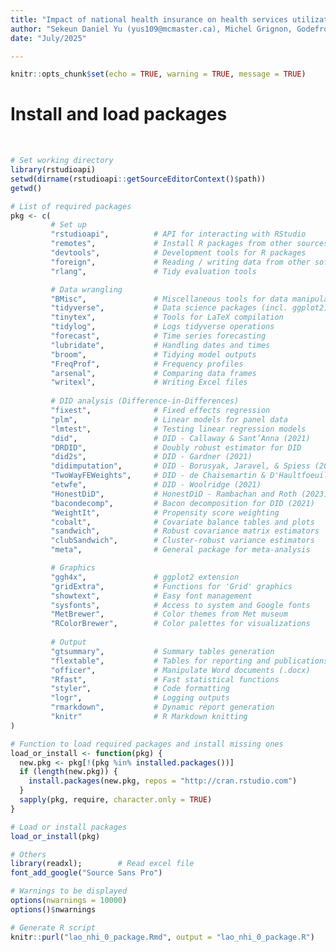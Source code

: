 ```yaml
---
title: "Impact of national health insurance on health services utilization in Lao People's Democratic Republic (Lao PDR): a quasi-experimental evaluation using longitudinal administrative data"
author: "Sekeun Daniel Yu (yus109@mcmaster.ca), Michel Grignon, Godefroy Emmanuel Guindon, Jean-Éric Tarride"
date: "July/2025"

---
```


```r
knitr::opts_chunk$set(echo = TRUE, warning = TRUE, message = TRUE)

```

# Install and load packages
<br>
```r

# Set working directory
library(rstudioapi)
setwd(dirname(rstudioapi::getSourceEditorContext()$path))
getwd()

# List of required packages
pkg <- c(
         # Set up
         "rstudioapi",          # API for interacting with RStudio
         "remotes",             # Install R packages from other sources
         "devtools",            # Development tools for R packages
         "foreign",             # Reading / writing data from other software
         "rlang",               # Tidy evaluation tools

         # Data wrangling
         "BMisc",               # Miscellaneous tools for data manipulation
         "tidyverse",           # Data science packages (incl. ggplot2)
         "tinytex",             # Tools for LaTeX compilation
         "tidylog",             # Logs tidyverse operations
         "forecast",            # Time series forecasting
         "lubridate",           # Handling dates and times
         "broom",               # Tidying model outputs
         "FreqProf",            # Frequency profiles
         "arsenal",             # Comparing data frames
         "writexl",             # Writing Excel files
         
         # DID analysis (Difference-in-Differences)
         "fixest",              # Fixed effects regression
         "plm",                 # Linear models for panel data
         "lmtest",              # Testing linear regression models
         "did",                 # DID - Callaway & Sant’Anna (2021)
         "DRDID",               # Doubly robust estimator for DID
         "did2s",               # DID - Gardner (2021)
         "didimputation",       # DID - Borusyak, Jaravel, & Spiess (2024)
         "TwoWayFEWeights",     # DID - de Chaisemartin & D'Haultfoeuille (2020)
         "etwfe",               # DID - Woolridge (2021)
         "HonestDiD",           # HonestDiD - Rambachan and Roth (2023)
         "bacondecomp",         # Bacon decomposition for DID (2021)
         "WeightIt",            # Propensity score weighting
         "cobalt",              # Covariate balance tables and plots
         "sandwich",            # Robust covariance matrix estimators
         "clubSandwich",        # Cluster-robust variance estimators
         "meta",                # General package for meta-analysis

         # Graphics
         "ggh4x",               # ggplot2 extension
         "gridExtra",           # Functions for 'Grid' graphics
         "showtext",            # Easy font management
         "sysfonts",            # Access to system and Google fonts
         "MetBrewer",           # Color themes from Met museum
         "RColorBrewer",        # Color palettes for visualizations
         
         # Output
         "gtsummary",           # Summary tables generation
         "flextable",           # Tables for reporting and publications
         "officer",             # Manipulate Word documents (.docx)
         "Rfast",               # Fast statistical functions
         "styler",              # Code formatting
         "logr",                # Logging outputs
         "rmarkdown",           # Dynamic report generation
         "knitr"                # R Markdown knitting
)

# Function to load required packages and install missing ones
load_or_install <- function(pkg) {
  new.pkg <- pkg[!(pkg %in% installed.packages())]
  if (length(new.pkg)) {
    install.packages(new.pkg, repos = "http://cran.rstudio.com")
  }
  sapply(pkg, require, character.only = TRUE)
}

# Load or install packages
load_or_install(pkg)

# Others
library(readxl);        # Read excel file
font_add_google("Source Sans Pro")

# Warnings to be displayed
options(nwarnings = 10000)
options()$nwarnings

# Generate R script
knitr::purl("lao_nhi_0_package.Rmd", output = "lao_nhi_0_package.R")


```
<br>


